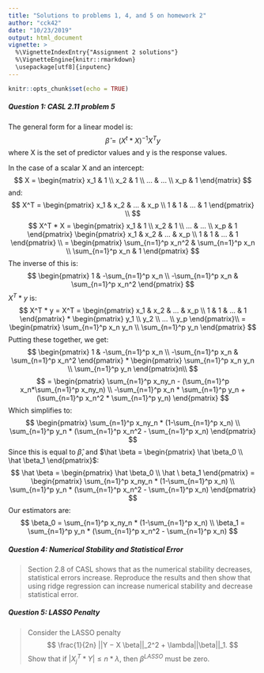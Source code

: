 ```yaml
---
title: "Solutions to problems 1, 4, and 5 on homework 2"
author: "cck42"
date: "10/23/2019"
output: html_document
vignette: >
  %\VignetteIndexEntry{"Assignment 2 solutions"}
  %\VignetteEngine{knitr::rmarkdown}
  \usepackage[utf8]{inputenc}
---
```


```r
knitr::opts_chunk$set(echo = TRUE)
```

##### Question 1: CASL 2.11 problem 5  
The general form for a linear model is:  
$$
\hat \beta = (X^t * X)^{-1} X^T y
$$
where X is the set of predictor values and y is the response values.  

In the case of a scalar X and an intercept:
$$
X = 
\begin{matrix} 
x_1 & 1 \\
x_2 & 1 \\
... & ... \\
x_p & 1
\end{matrix}
$$
and:  
$$
X^T =
\begin{pmatrix} 
x_1 & x_2 & ... & x_p \\
1 & 1 & ... & 1 
\end{pmatrix} \\ 
$$
$$
X^T * X = 
\begin{pmatrix} 
x_1 & 1 \\
x_2 & 1 \\
... & ... \\
x_p & 1
\end{pmatrix}
\begin{pmatrix} 
x_1 & x_2 & ... & x_p \\
1 & 1 & ... & 1
\end{pmatrix} \\
= \begin{pmatrix}
\sum_{n=1}^p x_n^2 & \sum_{n=1}^p x_n \\
\sum_{n=1}^p x_n & 1
\end{pmatrix}
$$
The inverse of this is:
$$
\begin{pmatrix}
1 & -\sum_{n=1}^p x_n \\
-\sum_{n=1}^p x_n & \sum_{n=1}^p x_n^2
\end{pmatrix}
$$
$X^T * y$ is:
$$
X^T * y = X^T = 
\begin{pmatrix} 
x_1 & x_2 & ... & x_p \\
1 & 1 & ... & 1
\end{pmatrix} *
\begin{pmatrix}
y_1 \\
y_2 \\
... \\
y_p
\end{pmatrix}\\
=
\begin{pmatrix}
\sum_{n=1}^p x_n y_n \\
\sum_{n=1}^p y_n
\end{pmatrix}
$$
Putting these together, we get:
$$
\begin{pmatrix}
1 & -\sum_{n=1}^p x_n \\
-\sum_{n=1}^p x_n & \sum_{n=1}^p x_n^2
\end{pmatrix} * \begin{pmatrix}
\sum_{n=1}^p x_n y_n \\
\sum_{n=1}^p y_n
\end{pmatrix}n\\
$$
$$
= \begin{pmatrix}
\sum_{n=1}^p x_ny_n - (\sum_{n=1}^p x_n*\sum_{n=1}^p x_ny_n) \\
-\sum_{n=1}^p x_n * \sum_{n=1}^p y_n + (\sum_{n=1}^p x_n^2 * \sum_{n=1}^p y_n)
\end{pmatrix}
$$
Which simplifies to:
$$
\begin{pmatrix}
\sum_{n=1}^p x_ny_n * (1-\sum_{n=1}^p x_n) \\
\sum_{n=1}^p y_n * (\sum_{n=1}^p x_n^2 - \sum_{n=1}^p x_n)
\end{pmatrix}
$$
Since this is equal to $\hat \beta$, and $\hat \beta = \begin{pmatrix} \hat \beta_0 \\ \hat \beta_1 \end{pmatrix}$:
$$
\hat \beta = 
\begin{pmatrix} \hat \beta_0 \\
\hat \ beta_1 \end{pmatrix}
 = \begin{pmatrix}
\sum_{n=1}^p x_ny_n * (1-\sum_{n=1}^p x_n) \\
\sum_{n=1}^p y_n * (\sum_{n=1}^p x_n^2 - \sum_{n=1}^p x_n)
\end{pmatrix}
$$
Our estimators are:
$$
\beta_0 = \sum_{n=1}^p x_ny_n * (1-\sum_{n=1}^p x_n) \\
\beta_1 = \sum_{n=1}^p y_n * (\sum_{n=1}^p x_n^2 - \sum_{n=1}^p x_n)
$$

##### Question 4: Numerical Stability and Statistical Error  

>Section 2.8 of CASL shows that as the numerical stability decreases, statistical errors increase. Reproduce
the results and then show that using ridge regression can increase numerical stability and decrease
statistical error.  



##### Question 5: LASSO Penalty
>Consider the LASSO penalty
$$
\frac{1}{2n} ||Y − X \beta||_2^2 + \lambda||\beta||_1.
$$
Show that if $|X^T_j * Y | ≤ n * \lambda$, then $\beta^{LASSO}$ must be zero.  


